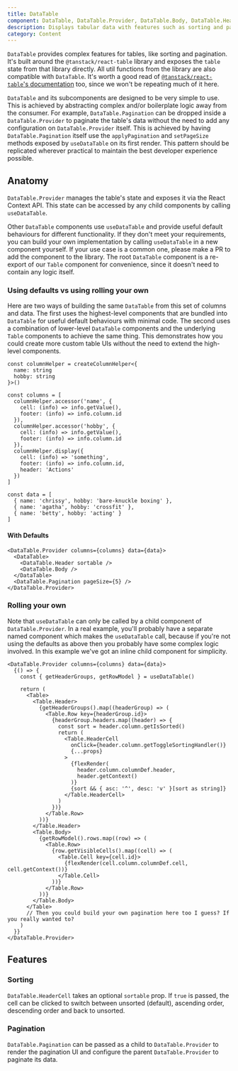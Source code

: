 ```yaml
---
title: DataTable
component: DataTable, DataTable.Provider, DataTable.Body, DataTable.Header, DataTable.Row, DataTable.HeaderCell
description: Displays tabular data with features such as sorting and pagination
category: Content
---
```


`DataTable` provides complex features for tables, like sorting and pagination. It's built around the `@tanstack/react-table` library and exposes the `table` state from that library directly. All util functions from the library are also compatible with `DataTable`. It's worth a good read of [`@tanstack/react-table`'s documentation](https://tanstack.com/table/v8/docs/guide/introduction) too, since we won't be repeating much of it here.

`DataTable` and its subcomponents are designed to be very simple to use. This is achieved by abstracting complex and/or boilerplate logic away from the consumer. For example, `DataTable.Pagination` can be dropped inside a `DataTable.Provider` to paginate the table's data without the need to add any configuration on `DataTable.Provider` itself. This is achieved by having `DataTable.Pagination` itself use the `applyPagination` and `setPageSize` methods exposed by `useDataTable` on its first render. This pattern should be replicated wherever practical to maintain the best developer experience possible.

## Anatomy

`DataTable.Provider` manages the table's state and exposes it via the React Context API. This state can be accessed by any child components by calling `useDataTable`.

Other `DataTable` components use `useDataTable` and provide useful default behaviours for different functionality. If they don't meet your requirements, you can build your own implementation by calling `useDataTable` in a new component yourself. If your use case is a common one, please make a PR to add the component to the library. The root `DataTable` component is a re-export of our `Table` component for convenience, since it doesn't need to contain any logic itself.

### Using defaults vs using rolling your own

Here are two ways of building the same `DataTable` from this set of columns and data. The first uses the highest-level components that are bundled into `DataTable` for useful default behaviours with minimal code. The second uses a combination of lower-level `DataTable` components and the underlying `Table` components to achieve the same thing. This demonstrates how you could create more custom table UIs without the need to extend the high-level components.

```tsx
const columnHelper = createColumnHelper<{
  name: string
  hobby: string
}>()

const columns = [
  columnHelper.accessor('name', {
    cell: (info) => info.getValue(),
    footer: (info) => info.column.id
  }),
  columnHelper.accessor('hobby', {
    cell: (info) => info.getValue(),
    footer: (info) => info.column.id
  }),
  columnHelper.display({
    cell: (info) => 'something',
    footer: (info) => info.column.id,
    header: 'Actions'
  })
]

const data = [
  { name: 'chrissy', hobby: 'bare-knuckle boxing' },
  { name: 'agatha', hobby: 'crossfit' },
  { name: 'betty', hobby: 'acting' }
]
```

#### With Defaults

```tsx
<DataTable.Provider columns={columns} data={data}>
  <DataTable>
    <DataTable.Header sortable />
    <DataTable.Body />
  </DataTable>
  <DataTable.Pagination pageSize={5} />
</DataTable.Provider>
```

### Rolling your own

Note that `useDataTable` can only be called by a child component of `DataTable.Provider`. In a real example, you'll probably have a separate named component which makes the `useDataTable` call, because if you're not using the defaults as above then you probably have some complex logic involved. In this example we've got an inline child component for simplicity.

```tsx
<DataTable.Provider columns={columns} data={data}>
  {() => {
    const { getHeaderGroups, getRowModel } = useDataTable()

    return (
      <Table>
        <Table.Header>
          {getHeaderGroups().map((headerGroup) => (
            <Table.Row key={headerGroup.id}>
              {headerGroup.headers.map((header) => {
                const sort = header.column.getIsSorted()
                return (
                  <Table.HeaderCell
                    onClick={header.column.getToggleSortingHandler()}
                    {...props}
                  >
                    {flexRender(
                      header.column.columnDef.header,
                      header.getContext()
                    )}
                    {sort && { asc: '^', desc: 'v' }[sort as string]}
                  </Table.HeaderCell>
                )
              })}
            </Table.Row>
          ))}
        </Table.Header>
        <Table.Body>
          {getRowModel().rows.map((row) => (
            <Table.Row>
              {row.getVisibleCells().map((cell) => (
                <Table.Cell key={cell.id}>
                  {flexRender(cell.column.columnDef.cell, cell.getContext())}
                </Table.Cell>
              ))}
            </Table.Row>
          ))}
        </Table.Body>
      </Table>
      // Then you could build your own pagination here too I guess? If you really wanted to?
    )
  }}
</DataTable.Provider>
```

## Features

### Sorting

`DataTable.HeaderCell` takes an optional `sortable` prop. If `true` is passed, the cell can be clicked to switch between unsorted (default), ascending order, descending order and back to unsorted.

### Pagination

`DataTable.Pagination` can be passed as a child to `DataTable.Provider` to render the pagination UI and configure the parent `DataTable.Provider` to paginate its data.
